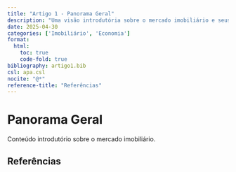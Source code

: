 ```yaml
---
title: "Artigo 1 - Panorama Geral"
description: "Uma visão introdutória sobre o mercado imobiliário e seus determinantes."
date: 2025-04-30
categories: ['Imobiliário', 'Economia']
format:
  html:
    toc: true
    code-fold: true
bibliography: artigo1.bib
csl: apa.csl
nocite: "@*"
reference-title: "Referências"
---
```


# Panorama Geral

Conteúdo introdutório sobre o mercado imobiliário.

## Referências
